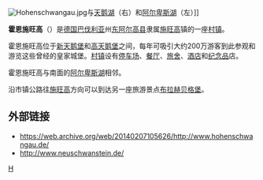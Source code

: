 {{Otheruses|高天鹅堡|subject=德国村庄|other=德国城堡'''高天鹅堡'''}}

[[File:Hohenschwangau.jpg|thumb]]与[[天鹅湖|天鹅湖]]（右）和[[阿尔卑斯湖|阿尔卑斯湖]]（左）]]

'''霍恩施旺高'''（{{lang-de|Hohenschwangau}}）是[[德国|德国]][[巴伐利亚|巴伐利亚]]州[[东阿尔高县|东阿尔高县]]隶属[[施旺高|施旺高]]镇的一座[[村镇|村镇]]。

霍恩施旺高位于[[新天鹅堡|新天鹅堡]]和[[高天鹅堡|高天鹅堡]]之间，每年可吸引大约200万游客到此参观和游览这些曾经的皇家城堡。[[村镇|村镇]]设有[[停车场|停车场]]、[[餐厅|餐厅]]、[[旅舍|旅舍]]、[[酒店|酒店]]和[[纪念品|纪念品]]店。

霍恩施旺高与南面的[[阿尔卑斯湖|阿尔卑斯湖]]相邻。

沿市镇公路往[[施旺高|施旺高]]方向可以到达另一座旅游景点[[布拉赫贝格堡|布拉赫贝格堡]]。

== 外部链接 ==
*https://web.archive.org/web/20140207105626/http://www.hohenschwangau.de/
*http://www.neuschwanstein.de/

{{coord|47|33|30|N|10|44|30|E|region:DE_type:city_source:dewiki|display=title}}

{{Authority control}}
{{Germany-geo-stub}}
[[Category:巴伐利亚州市镇|H]]